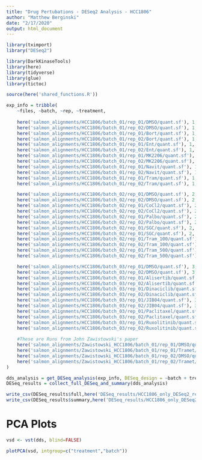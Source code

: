 ```yaml
---
title: "Drug Pertubations - DESeq2 Analysis - HCC1806"
author: "Matthew Berginski"
date: "2/17/2020"
output: html_document
---
```


```r
library(tximport)
library("DESeq2")

library(DarkKinaseTools)
library(here)
library(tidyverse)
library(glue)
library(tictoc)

source(here('shared_functions.R'))
```

```r
exp_info = tribble(
	~files, ~batch, ~rep, ~treatment,
	
	here('salmon_alignments/HCC1806/batch_01/rep_01/DMSO/quant.sf'), 1, 1, "DMSO",
	here('salmon_alignments/HCC1806/batch_01/rep_02/DMSO/quant.sf'), 1, 2, "DMSO",
	here('salmon_alignments/HCC1806/batch_01/rep_01/Bort/quant.sf'), 1, 1, "Bort",
	here('salmon_alignments/HCC1806/batch_01/rep_02/Bort/quant.sf'), 1, 2, "Bort",
	here('salmon_alignments/HCC1806/batch_01/rep_01/Ent/quant.sf'), 1, 1, "Ent",
	here('salmon_alignments/HCC1806/batch_01/rep_02/Ent/quant.sf'), 1, 2, "Ent",
	here('salmon_alignments/HCC1806/batch_01/rep_01/MK2206/quant.sf'), 1, 1, "MK2206",
	here('salmon_alignments/HCC1806/batch_01/rep_02/MK2206/quant.sf'), 1, 2, "MK2206",
	here('salmon_alignments/HCC1806/batch_01/rep_01/Navit/quant.sf'), 1, 1, "Navitoclax",
	here('salmon_alignments/HCC1806/batch_01/rep_02/Navit/quant.sf'), 1, 2, "Navitoclax",
	here('salmon_alignments/HCC1806/batch_01/rep_01/Tram/quant.sf'), 1, 1, "Trametinib",
	here('salmon_alignments/HCC1806/batch_01/rep_02/Tram/quant.sf'), 1, 2, "Trametinib",

	here('salmon_alignments/HCC1806/batch_02/rep_01/DMSO/quant.sf'), 2, 1, "DMSO",
	here('salmon_alignments/HCC1806/batch_02/rep_02/DMSO/quant.sf'), 2, 2, "DMSO",
	here('salmon_alignments/HCC1806/batch_02/rep_01/CoCl2/quant.sf'), 2, 1, "CoCl2",
	here('salmon_alignments/HCC1806/batch_02/rep_02/CoCl2/quant.sf'), 2, 2, "CoCl2",
	here('salmon_alignments/HCC1806/batch_02/rep_01/Palbo/quant.sf'), 2, 1, "Palbo",
	here('salmon_alignments/HCC1806/batch_02/rep_02/Palbo/quant.sf'), 2, 2, "Palbo",
	here('salmon_alignments/HCC1806/batch_02/rep_01/SGC/quant.sf'), 2, 1, "SGCCP30",
	here('salmon_alignments/HCC1806/batch_02/rep_01/SGC/quant.sf'), 2, 2, "SGCCP30",
	here('salmon_alignments/HCC1806/batch_02/rep_01/Tram_100/quant.sf'), 2, 1, "Tram_100",
	here('salmon_alignments/HCC1806/batch_02/rep_02/Tram_100/quant.sf'), 2, 2, "Tram_100",
	here('salmon_alignments/HCC1806/batch_02/rep_01/Tram_500/quant.sf'), 2, 1, "Tram_500",
	here('salmon_alignments/HCC1806/batch_02/rep_02/Tram_500/quant.sf'), 2, 2, "Tram_500",

	here('salmon_alignments/HCC1806/batch_03/rep_01/DMSO/quant.sf'), 3, 1, "DMSO",
	here('salmon_alignments/HCC1806/batch_03/rep_02/DMSO/quant.sf'), 3, 2, "DMSO",
	here('salmon_alignments/HCC1806/batch_03/rep_01/Alisertib/quant.sf'), 3, 1, "Alisertib",
	here('salmon_alignments/HCC1806/batch_03/rep_02/Alisertib/quant.sf'), 3, 2, "Alisertib",
	here('salmon_alignments/HCC1806/batch_03/rep_01/Dinaciclib/quant.sf'), 3, 1, "Dinaciclib",
	here('salmon_alignments/HCC1806/batch_03/rep_02/Dinaciclib/quant.sf'), 3, 2, "Dinaciclib",
	here('salmon_alignments/HCC1806/batch_03/rep_01/JIB04/quant.sf'), 3, 1, "JIB.04",
	here('salmon_alignments/HCC1806/batch_03/rep_02/JIB04/quant.sf'), 3, 2, "JIB.04",
	here('salmon_alignments/HCC1806/batch_03/rep_01/Paclitaxel/quant.sf'), 3, 1, "Paclitaxel",
	here('salmon_alignments/HCC1806/batch_03/rep_02/Paclitaxel/quant.sf'), 3, 2, "Paclitaxel",
	here('salmon_alignments/HCC1806/batch_03/rep_01/Ruxolitinib/quant.sf'), 3, 1, "Ruxolitinib",
	here('salmon_alignments/HCC1806/batch_03/rep_02/Ruxolitinib/quant.sf'), 3, 2, "Ruxolitinib",
	
	#These are Runs from John Zawistowski's paper
	here('salmon_alignments/Zawistowski_HCC1806/batch_01/rep_01/DMSO/quant.sf'), 4, 1, "DMSO",
	here('salmon_alignments/Zawistowski_HCC1806/batch_01/rep_01/Tramet/quant.sf'), 4, 1, "Trametinib.John",
	here('salmon_alignments/Zawistowski_HCC1806/batch_01/rep_02/DMSO/quant.sf'), 4, 2, "DMSO",
	here('salmon_alignments/Zawistowski_HCC1806/batch_01/rep_02/Tramet/quant.sf'), 4, 2, "Trametinib.John"
)

dds_analysis = get_DESeq_analysis(exp_info, DESeq_design = ~batch + treatment)
DESeq_results = collect_full_DESeq_and_summary(dds_analysis)

write_csv(DESeq_results$full,here('DESeq_results/HCC1806_only_DESeq2_results.csv.gz'))
write_csv(DESeq_results$summary,here('DESeq_results/HCC1806_only_DESeq2_summary.csv'))
```


# PCA Plots

```r
vsd <- vst(dds, blind=FALSE)

plotPCA(vsd, intgroup=c("treatment","batch"))

```